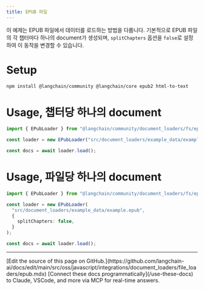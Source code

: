 ```yaml
---
title: EPUB 파일
---
```


이 예제는 EPUB 파일에서 데이터를 로드하는 방법을 다룹니다. 기본적으로 EPUB 파일의 각 챕터마다 하나의 document가 생성되며, `splitChapters` 옵션을 `false`로 설정하여 이 동작을 변경할 수 있습니다.

# Setup

```bash npm
npm install @langchain/community @langchain/core epub2 html-to-text
```
# Usage, 챕터당 하나의 document

```typescript
import { EPubLoader } from "@langchain/community/document_loaders/fs/epub";

const loader = new EPubLoader("src/document_loaders/example_data/example.epub");

const docs = await loader.load();
```
# Usage, 파일당 하나의 document

```typescript
import { EPubLoader } from "@langchain/community/document_loaders/fs/epub";

const loader = new EPubLoader(
  "src/document_loaders/example_data/example.epub",
  {
    splitChapters: false,
  }
);

const docs = await loader.load();
```

---

<Callout icon="pen-to-square" iconType="regular">
    [Edit the source of this page on GitHub.](https://github.com/langchain-ai/docs/edit/main/src/oss/javascript/integrations/document_loaders/file_loaders/epub.mdx)
</Callout>
<Tip icon="terminal" iconType="regular">
    [Connect these docs programmatically](/use-these-docs) to Claude, VSCode, and more via MCP for    real-time answers.
</Tip>
